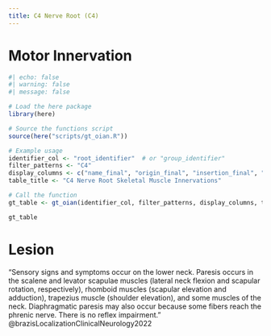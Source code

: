 ```yaml
---
title: C4 Nerve Root (C4)
---
```



# Motor Innervation

```r
#| echo: false
#| warning: false
#| message: false

# Load the here package
library(here)

# Source the functions script
source(here("scripts/gt_oian.R"))

# Example usage
identifier_col <- "root_identifier"  # or "group_identifier"
filter_patterns <- "C4"
display_columns <- c("name_final", "origin_final", "insertion_final", "innervation_final", "action_final")
table_title <- "C4 Nerve Root Skeletal Muscle Innervations"

# Call the function
gt_table <- gt_oian(identifier_col, filter_patterns, display_columns, table_title)

gt_table
```


# Lesion

"Sensory signs and symptoms occur on the lower neck. Paresis occurs in the scalene and levator scapulae muscles (lateral neck flexion and scapular rotation, respectively), rhomboid muscles (scapular elevation and adduction), trapezius muscle (shoulder elevation), and some muscles of the neck. Diaphragmatic paresis may also occur because some fibers reach the phrenic nerve. There is no reflex impairment." @brazisLocalizationClinicalNeurology2022 